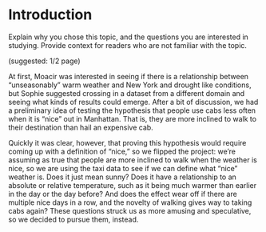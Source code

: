 # Introduction

Explain why you chose this topic, and the questions you are interested in studying. Provide context for readers who are not familiar with the topic.

(suggested: 1/2 page)

At first, Moacir was interested in seeing if there is a relationship
between “unseasonably” warm weather and New York and drought like
conditions, but Sophie suggested crossing in a dataset from a different
domain and seeing what kinds of results could emerge. After a bit of
discussion, we had a preliminary idea of testing the hypothesis that people
use cabs less often when it is “nice” out in Manhattan. That is, they are
more inclined to walk to their destination than hail an expensive cab.

Quickly it was clear, however, that proving this hypothesis would require
coming up with a definition of “nice,” so we flipped the project: we're
assuming as true that people are more inclined to walk when the weather is
nice, so we are using the taxi data to see if we can define what “nice”
weather is. Does it just mean sunny? Does it have a relationship to an
absolute or relative temperature, such as it being much warmer than earlier
in the day or the day before? And does the effect wear off if there are
multiple nice days in a row, and the novelty of walking gives way to taking
cabs again? These questions struck us as more amusing and speculative, so
we decided to pursue them, instead.

